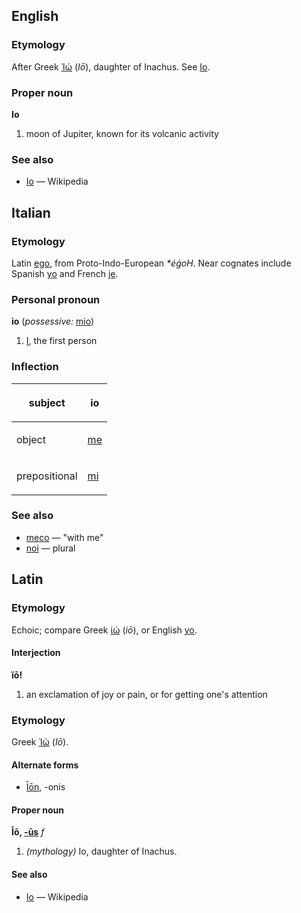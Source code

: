 ==English==
===Etymology===
After Greek [[Ἰώ]] (''Iō''), daughter of Inachus.  See [[w:Io (mythology)|Io]].

===Proper noun===
'''Io'''
# moon of Jupiter, known for its volcanic activity

===See also===
*[[w:Io (moon)|Io]] — Wikipedia


==Italian==
===Etymology===
Latin [[ego]], from Proto-Indo-European ''*éǵoH''.  Near cognates include Spanish [[yo]] and French [[je]].

===Personal pronoun===
'''io''' (''possessive:'' [[mio]])
# [[I]], the first person

===Inflection===
{| cellpadding=5
! subject
| io
|-
! object
| [[me]]
|-
! prepositional
| [[mi]]
|}

===See also===
*[[meco]] — "with me"
*[[noi]] — plural


==Latin==
===Etymology===
Echoic; compare Greek [[ἰώ]] (''iō''), or English [[yo]].

====Interjection====
'''ĭō!'''
# an exclamation of joy or pain, or for getting one's attention

===Etymology===
Greek [[Ἰώ]] (''Iō'').

====Alternate forms====
*[[Ion|Īōn]], -onis

====Proper noun====
'''Īō, [[Wiktionary Appendix:Latin third declension|-ūs]]''' ''f''
# ''(mythology)'' Io, daughter of Inachus. 

====See also====
*[[w:Io (mythology)|Io]] — Wikipedia